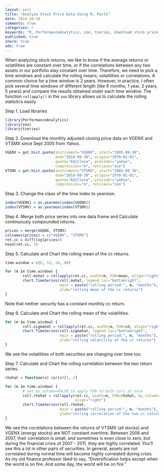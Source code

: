 ```yaml
---
layout: post
title: "Analyze Stock Price Data Using R, Part3"
date: 2014-10-30 
comments: true
categories: r
keywords: "R, PerformanceAnalytics, zoo, tseries, download stock price data using R, analyze stock price data using R, rolling mean"
published: true
share: true
ads: true
---
```


When analyzing stock returns, we like to know if the average returns or volatilities are constant over time, or if the correlations between any two assets in our portfolio stay constant over time. Therefore, we need to pick a time windows and calculate the rolling means, volatilities or correlations. A common choice for a time window is 2 years. However, in practice, I often pick several time windows of different length (like 6 months, 1 year, 2 years, 5 years) and compare the results obtained under each time window. The function `rollapply()` in the `zoo` library allows us to calculate the rolling statistics easily. 

Step 1. Load libraries
```r
library(PerformanceAnalytics)
library(zoo)
library(tseries)
```

Step 2. Download the monthly adjusted closing price data on VGENX and VTSMX since Sept 2005 from Yahoo.
```r
VGENX = get.hist.quote(instrument="VGENX", start="2005-09-30", 
                       end="2014-09-30", origin="1970-01-01",
                       quote="AdjClose", provider="yahoo", 
                       compression="m", retclass="zoo")
VTSMX = get.hist.quote(instrument="VTSMX", start="2005-09-30", 
                       end="2014-09-30", origin="1970-01-01",
                       quote="AdjClose", provider="yahoo",
                       compression="m", retclass="zoo")
```

Step 3. Change the class of the time index to yearmon.
```r
index(VGENX) = as.yearmon(index(VGENX))
index(VTSMX) = as.yearmon(index(VTSMX))
```

Step 4. Merge both price series into one data frame and Calculate continuously compounded returns.
```r
prices = merge(VGENX, VTSMX)
colnames(prices) = c("VGENX", "VTSMX")
ret.cc = diff(log(prices))
head(ret.cc, 3)
```

Step 5. Calculate and Chart the rolling mean of the cc returns.
```r
time.window = c(6, 12, 24, 60)

for (m in time.window) {
        roll.muhat = rollapply(ret.cc, width=m, FUN=mean, align="right")
        chart.TimeSeries(roll.muhat, legend.loc="bottomright", 
                         main = paste("rolling period:", m, "months"), 
                         ylab="rolling mean of the cc returns")
}
```

Note that neither security has a constant monthly cc return.

Step 6. Calculate and Chart the rolling mean of the volatilities.
```r
for (m in time.window) {
        roll.sigmahat = rollapply(ret.cc, width=m, FUN=sd, align="right")
        chart.TimeSeries(roll.sigmahat, legend.loc="bottomright", 
                         main = paste("rolling period:", m, "months"), 
                         ylab="rolling volatility of the cc returns")
}
```

We see the volatilities of both securities are changing over time too.

Step 7. Calculate and Chart the rolling correlation between the two return series.
```r
rhohat = function(x) cor(x)[1, 2]

for (m in time.window) {
        # set by.column=FALSE to apply FUN to both cols at once
        roll.rhohat = rollapply(ret.cc, width=m, FUN=rhohat, by.column=FALSE, 
                                align="right") 
        chart.TimeSeries(roll.rhohat,
                         main = paste("rolling period:", m, "months"), 
                         ylab="rolling correlation of the two cc return series")
}
```

We see the correlations between the returns of VTSMX (all stocks) and VGENX (energy stocks) are NOT constant overtime. Between 2006 and 2007, their correlation is small, and sometimes is even close to zero, but during the financial crisis of 2007 - 2011, they are highly correlated. You'll see this a lot in other pairs of securities. In general, assets are not correlated during normal time will become highly correlated during crisis. As my old finance professor liked to say, "Diversification helps except when the world is on fire. And some day, the world will be on fire."
